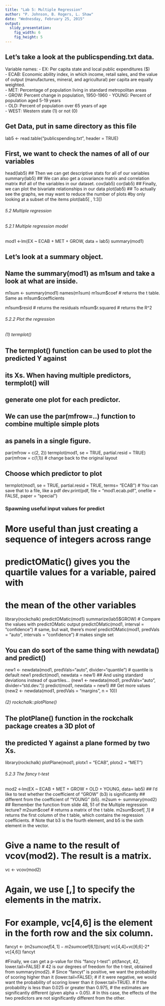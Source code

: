 ```yaml
---
title: "Lab 5: Multiple Regression"
author: "P. Johnson, B. Rogers, L. Shaw"
date: "Wednesday, February 25, 2015"
output:   
  slidy_presentation:
    fig_width: 6
    fig_height: 5
---
```




## Let's take a look at the publicspending.txt data.
Variable names:
- EX: Per capita state and local public expenditures ($)	
- ECAB: Economic ability index, in which income, retail sales,  and the value of output (manufactures, mineral, and agricultural) per capita are equally weighted.	
- MET: Percentage of population living in standard metropolitan areas	
- GROW: Percent change in population, 1950-1960
- YOUNG: Percent of population aged 5-19 years	
- OLD: Percent of population over 65 years of age	
- WEST: Western state (1) or not (0) 

## Get Data, put in same directory as this file

lab5 <- read.table("publicspending.txt", header = TRUE)

## First, we want to check the names of all of our variables
head(lab5)
## Then we can get descriptive stats for all of our variables
summary(lab5)
## We can also get a covariance matrix and correlation matrix
	#of all of the variables in our dataset.
cov(lab5)
cor(lab5)
## Finally, we can plot the bivariate relationships in our data
plot(lab5)
## To actually see the graphs, we may want to reduce the number of plots
	#by only looking at a subset of the items 
plot(lab5[ , 1:3])


###### 5.2 Multiple regression ######

###### 5.2.1 Multiple regression model
mod1 <-lm(EX ~ ECAB + MET + GROW, data = lab5)
summary(mod1)

## Let's look at a summary object.
## Name the summary(mod1) as m1sum and take a look at what are inside.
m1sum <- summary(mod1)
names(m1sum)
m1sum$coef  # returns the t table. Same as m1sum$coefficients

m1sum$resid  # returns the residuals
m1sum$r.squared # returns the R^2

###### 5.2.2 Plot the regression
###### (1) termplot()
## The termplot() function can be used to plot the predicted Y against
## its Xs. When having multiple predictors, termplot() will 
## generate one plot for each predictor. 
## We can use the par(mfrow=..) function to combine multiple simple plots
## as panels in a single figure.
par(mfrow = c(2, 2))
termplot(mod1, se = TRUE, partial.resid = TRUE)
par(mfrow = c(1,1)) # change back to the original layout 

## Choose which predictor to plot
termplot(mod1,  se = TRUE, partial.resid = TRUE, terms= "ECAB")
#  You can save that to a file, like a pdf
dev.print(pdf, file = "mod1.ecab.pdf", onefile = FALSE, paper = "special")


### Spawning useful input values for predict
#   More useful than just creating a sequence of integers across range
#   predictOMatic() gives you the quartile values for a variable, paired with
#   the mean of the other variables
library(rockchalk)
predictOMatic(mod1)
summarize(lab5$GROW)  # Compare the values with predictOMatic output
predictOMatic(mod1, interval = "confidence")  # same, but wait, there's more!
predictOMatic(mod1, predVals = "auto", intervals = "confidence") # makes single set

## You can do sort of the same thing with newdata() and predict()
new1 <- newdata(mod1, predVals="auto", divider="quantile") # quantile is default
new1
predict(mod1, newdata = new1)
## And using standard deviations instead of quartiles...
(new1 <- newdata(mod1, predVals="auto", divider="std.dev."))
predict(mod1, newdata = new1)
## Get more values 
(new2 <- newdata(mod1, predVals = "margins", n = 10))



###### (2) rockchalk::plotPlane()
## The plotPlane() function in the rockchalk package creates a 3D plot of 
## the predicted Y against a plane formed by two Xs. 
library(rockchalk)
plotPlane(mod1, plotx1 = "ECAB", plotx2 = "MET")



###### 5.2.3 The fancy t-test
mod2 <-lm(EX ~ ECAB + MET + GROW + OLD + YOUNG, data= lab5)
## I'd like to test whether the coefficient of "GROW" (b3) is significantly
## different from the coefficient of "YOUNG" (b5).
m2sum <- summary(mod2)
## Remember the function from slide 48, 51 of the Multiple regression lecture?
m2sum$coef  # returns a matrix of the t table.
m2sum$coef[ ,1] # returns the first column of the t table, which contains the regression coefficients. 
# Note that b3 is the fourth element, and b5 is the sixth element in the vector.

# Give a name to the result of vcov(mod2). The result is a matrix. 
vc <- vcov(mod2) 

# Again, we use [,] to specify the elements in the matrix. 
# For example, vc[4,6] is the element in the forth row and the six column.

fancyt <- (m2sum$coef[4,1] - m2sum$coef[6,1])/sqrt(
                          vc[4,4]+vc[6,6]-2* vc[4,6])
fancyt 

#Finally, we can get a p-value for this "fancy t-test":
pt(fancyt, 42, lower.tail=FALSE)
# 42 is our degrees of freedom for the t-test, obtained from summary(mod2).
# Since "fancyt" is positive, we want the probability of scoring higher than it (lower.tail=FALSE);
# if it were negative, we would want the probability of scoring lower than it (lower.tail=TRUE).
# If the probability is less than 0.025 or greater than 0.975, 
# the estimates are significantly different (given alpha = 0.05).
# In this case, the effects of the two predictors are not significantly different from the other.


